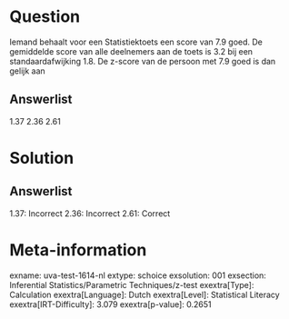 Question
========

Iemand behaalt voor een Statistiektoets een score van 7.9 goed. De
gemiddelde score van alle deelnemers aan de toets is 3.2 bij een
standaardafwijking 1.8. De z-score van de persoon met 7.9 goed is dan
gelijk aan

Answerlist
----------

1.37
2.36
2.61

Solution
========

Answerlist
----------

1.37: Incorrect
2.36: Incorrect
2.61: Correct

Meta-information
================
exname: uva-test-1614-nl
extype: schoice
exsolution: 001
exsection: Inferential Statistics/Parametric Techniques/z-test
exextra[Type]: Calculation
exextra[Language]: Dutch
exextra[Level]: Statistical Literacy
exextra[IRT-Difficulty]: 3.079
exextra[p-value]: 0.2651
